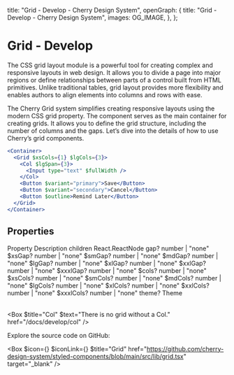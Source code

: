 
  title: "Grid - Develop - Cherry Design System",
  openGraph: {
    title: "Grid - Develop - Cherry Design System",
    images: OG_IMAGE,
  },
};

# Grid - Develop

The CSS grid layout module is a powerful tool for creating complex and responsive layouts in web design. It allows you to divide a page into major regions or define relationships between parts of a control built from HTML primitives. Unlike traditional tables, grid layout provides more flexibility and enables authors to align elements into columns and rows with ease.

The Cherry Grid system simplifies creating responsive layouts using the modern CSS grid property. The component serves as the main container for creating grids. It allows you to define the grid structure, including the number of columns and the gaps. Let’s dive into the details of how to use Cherry’s grid components.


```jsx
<Container>
  <Grid $xsCols={1} $lgCols={3}>
    <Col $lgSpan={3}>
      <Input type="text" $fullWidth />
    </Col>
    <Button $variant="primary">Save</Button>
    <Button $variant="secondary">Cancel</Button>
    <Button $outline>Remind Later</Button>
  </Grid>
</Container>
```

## Properties

<Table>
  <TableRow>
    <TableHead>Property</TableHead>
    <TableHead>Description</TableHead>
  </TableRow>
  <TableRow>
    <TableData $code>children</TableData>
    <TableData>React.ReactNode</TableData>
  </TableRow>
  <TableRow>
    <TableData $code>gap?</TableData>
    <TableData>number | "none"</TableData>
  </TableRow>
  <TableRow>
    <TableData $code>$xsGap?</TableData>
    <TableData>number | "none"</TableData>
  </TableRow>
  <TableRow>
    <TableData $code>$smGap?</TableData>
    <TableData>number | "none"</TableData>
  </TableRow>
  <TableRow>
    <TableData $code>$mdGap?</TableData>
    <TableData>number | "none"</TableData>
  </TableRow>
  <TableRow>
    <TableData $code>$lgGap?</TableData>
    <TableData>number | "none"</TableData>
  </TableRow>
  <TableRow>
    <TableData $code>$xlGap?</TableData>
    <TableData>number | "none"</TableData>
  </TableRow>
  <TableRow>
    <TableData $code>$xxlGap?</TableData>
    <TableData>number | "none"</TableData>
  </TableRow>
  <TableRow>
    <TableData $code>$xxxlGap?</TableData>
    <TableData>number | "none"</TableData>
  </TableRow>
  <TableRow>
    <TableData $code>$cols?</TableData>
    <TableData>number | "none"</TableData>
  </TableRow>
  <TableRow>
    <TableData $code>$xsCols?</TableData>
    <TableData>number | "none"</TableData>
  </TableRow>
  <TableRow>
    <TableData $code>$smCols?</TableData>
    <TableData>number | "none"</TableData>
  </TableRow>
  <TableRow>
    <TableData $code>$mdCols?</TableData>
    <TableData>number | "none"</TableData>
  </TableRow>
  <TableRow>
    <TableData $code>$lgCols?</TableData>
    <TableData>number | "none"</TableData>
  </TableRow>
  <TableRow>
    <TableData $code>$xlCols?</TableData>
    <TableData>number | "none"</TableData>
  </TableRow>
  <TableRow>
    <TableData $code>$xxlCols?</TableData>
    <TableData>number | "none"</TableData>
  </TableRow>
  <TableRow>
    <TableData $code>$xxxlCols?</TableData>
    <TableData>number | "none"</TableData>
  </TableRow>
  <TableRow>
    <TableData $code>theme?</TableData>
    <TableData>Theme</TableData>
  </TableRow>
</Table>

<Box $title="Col" $text="There is no grid without a Col." href="/docs/develop/col" />

Explore the source code on GitHub:

<Box
  $icon={<IconFile />}
  $iconLink={<IconGitHub />}
  $title="Grid"
  href="https://github.com/cherry-design-system/styled-components/blob/main/src/lib/grid.tsx"
  target="_blank"
/>
